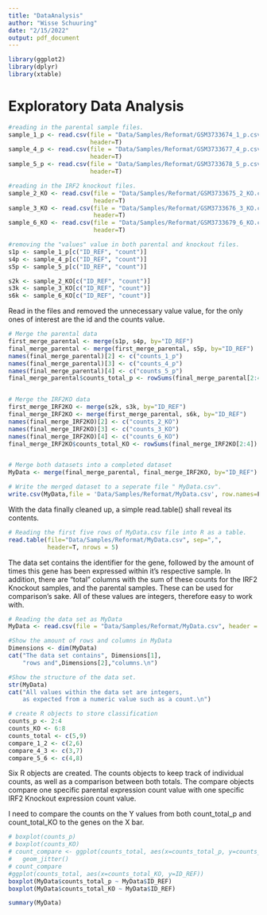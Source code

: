 ```yaml
---
title: "DataAnalysis"
author: "Wisse Schuuring"
date: "2/15/2022"
output: pdf_document
---
```


```r

library(ggplot2)
library(dplyr)
library(xtable)


```

# Exploratory Data Analysis


```r
#reading in the parental sample files.
sample_1_p <- read.csv(file = "Data/Samples/Reformat/GSM3733674_1_p.csv",
                       header=T)
sample_4_p <- read.csv(file = "Data/Samples/Reformat/GSM3733677_4_p.csv",
                       header=T)
sample_5_p <- read.csv(file = "Data/Samples/Reformat/GSM3733678_5_p.csv",
                       header=T)

#reading in the IRF2 knockout files.
sample_2_KO <- read.csv(file = "Data/Samples/Reformat/GSM3733675_2_KO.csv",
                        header=T)
sample_3_KO <- read.csv(file = "Data/Samples/Reformat/GSM3733676_3_KO.csv",
                        header=T)
sample_6_KO <- read.csv(file = "Data/Samples/Reformat/GSM3733679_6_KO.csv",
                        header=T)

#removing the "values" value in both parental and knockout files.
s1p <- sample_1_p[c("ID_REF", "count")]
s4p <- sample_4_p[c("ID_REF", "count")]
s5p <- sample_5_p[c("ID_REF", "count")]

s2k <- sample_2_KO[c("ID_REF", "count")]
s3k <- sample_3_KO[c("ID_REF", "count")]
s6k <- sample_6_KO[c("ID_REF", "count")]
```

Read in the files and removed the unnecessary value value, for the only ones of interest are the id and the counts value.


```r
# Merge the parental data
first_merge_parental <- merge(s1p, s4p, by="ID_REF")
final_merge_parental <- merge(first_merge_parental, s5p, by="ID_REF")
names(final_merge_parental)[2] <- c("counts_1_p")
names(final_merge_parental)[3] <- c("counts_4_p")
names(final_merge_parental)[4] <- c("counts_5_p")
final_merge_parental$counts_total_p <- rowSums(final_merge_parental[2:4])


# Merge the IRF2KO data
first_merge_IRF2KO <- merge(s2k, s3k, by="ID_REF")
final_merge_IRF2KO <- merge(first_merge_parental, s6k, by="ID_REF")
names(final_merge_IRF2KO)[2] <- c("counts_2_KO")
names(final_merge_IRF2KO)[3] <- c("counts_3_KO")
names(final_merge_IRF2KO)[4] <- c("counts_6_KO")
final_merge_IRF2KO$counts_total_KO <- rowSums(final_merge_IRF2KO[2:4])


# Merge both datasets into a completed dataset
MyData <- merge(final_merge_parental, final_merge_IRF2KO, by="ID_REF")

# Write the merged dataset to a seperate file " MyData.csv".
write.csv(MyData,file = 'Data/Samples/Reformat/MyData.csv', row.names=F)

```

With the data finally cleaned up, a simple read.table() shall reveal its contents.

```r
# Reading the first five rows of MyData.csv file into R as a table.
read.table(file="Data/Samples/Reformat/MyData.csv", sep=",",
           header=T, nrows = 5)


```

The data set contains the identifier for the gene, followed by the amount of times this gene has been expressed within it's respective sample. In addition, there are "total" columns with the sum of these counts for the IRF2 Knockout samples, and the parental samples. These can be used for comparison's sake. All of these values are integers, therefore easy to work with.

```r
# Reading the data set as MyData
MyData <- read.csv(file = "Data/Samples/Reformat/MyData.csv", header = T)

#Show the amount of rows and columns in MyData
Dimensions <- dim(MyData)
cat("The data set contains", Dimensions[1],
    "rows and",Dimensions[2],"columns.\n")

#Show the structure of the data set.
str(MyData)
cat("All values within the data set are integers,
    as expected from a numeric value such as a count.\n")
```

```r
# create R objects to store classification
counts_p <- 2:4
counts_KO <- 6:8
counts_total <- c(5,9)
compare_1_2 <- c(2,6)
compare_4_3 <- c(3,7)
compare_5_6 <- c(4,8)

```

Six R objects are created. The counts objects to keep track of individual counts, as well as a comparison between both totals. The compare objects compare one specific parental expression count value with one specific IRF2 Knockout expression count value. 

I need to compare the counts on the Y values from both count_total_p and count_total_KO to the genes on the X bar. 
```r
# boxplot(counts_p)
# boxplot(counts_KO)
# count_compare <- ggplot(counts_total, aes(x=counts_total_p, y=counts_total_KO)) + geom_point() +  scale_x_continuous() +
#   geom_jitter()
# count_compare
#ggplot(counts_total, aes(x=counts_total_KO, y=ID_REF))
boxplot(MyData$counts_total_p ~ MyData$ID_REF)
boxplot(MyData$counts_total_KO ~ MyData$ID_REF)

```
```r
summary(MyData)
```



